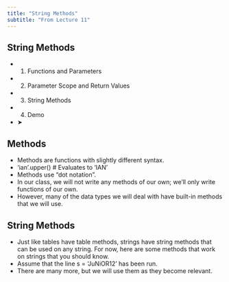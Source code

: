 ```yaml
---
title: "String Methods"
subtitle: "From Lecture 11"
---
```


## String Methods

- 1. Functions and Parameters
- 2. Parameter Scope and Return Values
- 3. String Methods
- 4. Demo
- ➤

## Methods

- Methods are functions with slightly different syntax.
- 'ian'.upper()         \# Evaluates to 'IAN'
- Methods use “dot notation”.
- In our class, we will not write any methods of our own; we’ll only write functions of our own.
- However, many of the data types we will deal with have built-in methods that we will use.

## String Methods

- Just like tables have table methods, strings have string methods that can be used on any string. For now, here are some methods that work on strings that you should know.
- Assume that the line s = 'JuNiOR12' has been run.
- There are many more, but we will use them as they become relevant.


